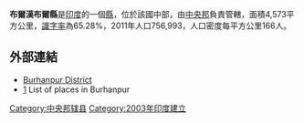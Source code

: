 '''布爾漢布爾縣'''是[[印度|印度]]的一個[[縣|縣]]，位於該國中部，由[[中央邦|中央邦]]負責管轄，面積4,573平方公里，[[識字率|識字率]]為65.28%，2011年人口756,993，人口密度每平方公里166人。

==外部連結==
*[https://web.archive.org/web/20100306123742/http://www.burhanpur.nic.in/ Burhanpur District]
*[http://www.onefivenine.com/india/villag/Burhanpur] {{Wayback|url=http://www.onefivenine.com/india/villag/Burhanpur |date=20200728145607 }} List of places in Burhanpur

{{coord|21|18|36|N|76|13|48|E|region:IN-MP_type:adm2nd_source:kolossus-nowiki|display=title}}

{{印度行政区划小作品}}
[[Category:中央邦辖县|Category:中央邦辖县]]
[[Category:2003年印度建立|Category:2003年印度建立]]